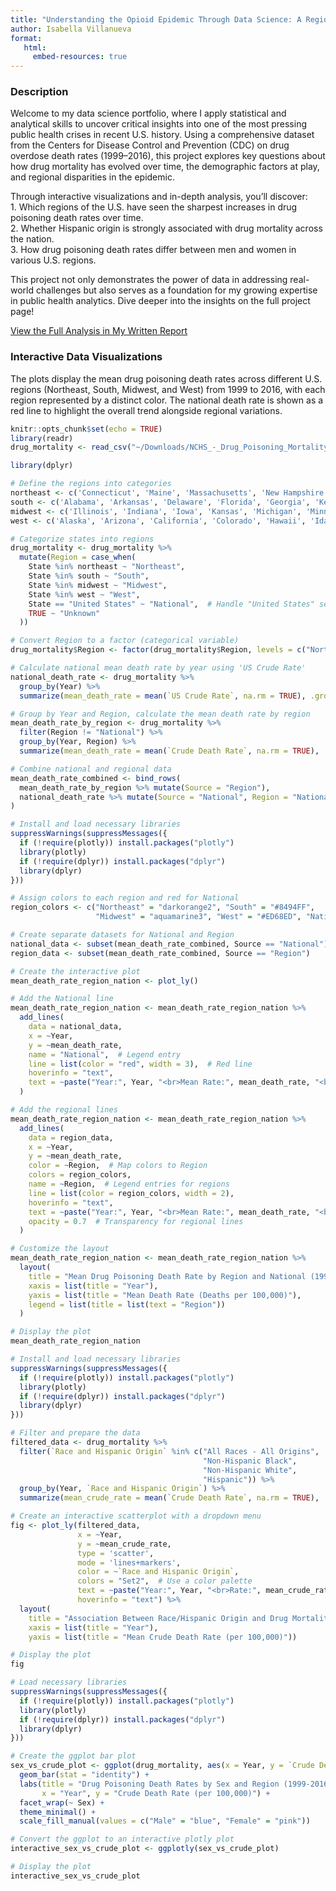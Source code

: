 ```yaml
---
title: "Understanding the Opioid Epidemic Through Data Science: A Regional and Demographic Analysis"
author: Isabella Villanueva
format:
   html:
     embed-resources: true
---
```

### Description
Welcome to my data science portfolio, where I apply statistical and analytical skills to uncover critical insights into one of the most pressing public health crises in recent U.S. history. Using a comprehensive dataset from the Centers for Disease Control and Prevention (CDC) on drug overdose death rates (1999–2016), this project explores key questions about how drug mortality has evolved over time, the demographic factors at play, and regional disparities in the epidemic.  

Through interactive visualizations and in-depth analysis, you’ll discover:  
1. Which regions of the U.S. have seen the sharpest increases in drug poisoning death rates over time.  
2. Whether Hispanic origin is strongly associated with drug mortality across the nation.  
3. How drug poisoning death rates differ between men and women in various U.S. regions.  

This project not only demonstrates the power of data in addressing real-world challenges but also serves as a foundation for my growing expertise in public health analytics. Dive deeper into the insights on the full project page!  

[View the Full Analysis in My Written Report](https://github.com/bellavillan/PM-566-Final-Project/blob/main/Written-Report.pdf)

### Interactive Data Visualizations

The plots display the mean drug poisoning death rates across different U.S. regions (Northeast, South, Midwest, and West) from 1999 to 2016, with each region represented by a distinct color. The national death rate is shown as a red line to highlight the overall trend alongside regional variations.

```r
knitr::opts_chunk$set(echo = TRUE)
library(readr)
drug_mortality <- read_csv("~/Downloads/NCHS_-_Drug_Poisoning_Mortality_by_State__United_States_20241018.csv", show_col_types = FALSE)
```

```r
library(dplyr)

# Define the regions into categories
northeast <- c('Connecticut', 'Maine', 'Massachusetts', 'New Hampshire', 'New Jersey', 'New York', 'Pennsylvania', 'Rhode Island', 'Vermont')
south <- c('Alabama', 'Arkansas', 'Delaware', 'Florida', 'Georgia', 'Kentucky', 'Louisiana', 'Maryland', 'Mississippi', 'North Carolina', 'Oklahoma', 'South Carolina', 'Tennessee', 'Texas', 'Virginia', 'West Virginia', 'District of Columbia')  # Added D.C.to South region
midwest <- c('Illinois', 'Indiana', 'Iowa', 'Kansas', 'Michigan', 'Minnesota', 'Missouri', 'Nebraska', 'North Dakota', 'Ohio', 'South Dakota', 'Wisconsin')
west <- c('Alaska', 'Arizona', 'California', 'Colorado', 'Hawaii', 'Idaho', 'Montana', 'Nevada', 'New Mexico', 'Oregon', 'Utah', 'Washington', 'Wyoming')

# Categorize states into regions
drug_mortality <- drug_mortality %>%
  mutate(Region = case_when(
    State %in% northeast ~ "Northeast",
    State %in% south ~ "South",
    State %in% midwest ~ "Midwest",
    State %in% west ~ "West",
    State == "United States" ~ "National",  # Handle "United States" separately
    TRUE ~ "Unknown"
  ))

# Convert Region to a factor (categorical variable)
drug_mortality$Region <- factor(drug_mortality$Region, levels = c("Northeast", "South", "Midwest", "West", "National"))
```
```r
# Calculate national mean death rate by year using 'US Crude Rate'
national_death_rate <- drug_mortality %>%
  group_by(Year) %>%
  summarize(mean_death_rate = mean(`US Crude Rate`, na.rm = TRUE), .groups = 'drop')

# Group by Year and Region, calculate the mean death rate by region
mean_death_rate_by_region <- drug_mortality %>%
  filter(Region != "National") %>%
  group_by(Year, Region) %>%
  summarize(mean_death_rate = mean(`Crude Death Rate`, na.rm = TRUE), .groups = 'drop')

# Combine national and regional data
mean_death_rate_combined <- bind_rows(
  mean_death_rate_by_region %>% mutate(Source = "Region"),
  national_death_rate %>% mutate(Source = "National", Region = "National")  # Label National data as a region
)
```

```r
# Install and load necessary libraries
suppressWarnings(suppressMessages({
  if (!require(plotly)) install.packages("plotly")
  library(plotly)
  if (!require(dplyr)) install.packages("dplyr")
  library(dplyr)
}))

# Assign colors to each region and red for National
region_colors <- c("Northeast" = "darkorange2", "South" = "#8494FF", 
                   "Midwest" = "aquamarine3", "West" = "#ED68ED", "National"= "red")

# Create separate datasets for National and Region
national_data <- subset(mean_death_rate_combined, Source == "National")
region_data <- subset(mean_death_rate_combined, Source == "Region")

# Create the interactive plot
mean_death_rate_region_nation <- plot_ly()

# Add the National line
mean_death_rate_region_nation <- mean_death_rate_region_nation %>%
  add_lines(
    data = national_data,
    x = ~Year,
    y = ~mean_death_rate,
    name = "National",  # Legend entry
    line = list(color = "red", width = 3),  # Red line
    hoverinfo = "text",
    text = ~paste("Year:", Year, "<br>Mean Rate:", mean_death_rate, "<br>Region: National")
  )

# Add the regional lines
mean_death_rate_region_nation <- mean_death_rate_region_nation %>%
  add_lines(
    data = region_data,
    x = ~Year,
    y = ~mean_death_rate,
    color = ~Region,  # Map colors to Region
    colors = region_colors,
    name = ~Region,  # Legend entries for regions
    line = list(color = region_colors, width = 2),  
    hoverinfo = "text",
    text = ~paste("Year:", Year, "<br>Mean Rate:", mean_death_rate, "<br>Region:", Region),
    opacity = 0.7  # Transparency for regional lines
  )

# Customize the layout
mean_death_rate_region_nation <- mean_death_rate_region_nation %>%
  layout(
    title = "Mean Drug Poisoning Death Rate by Region and National (1999-2016)",
    xaxis = list(title = "Year"),
    yaxis = list(title = "Mean Death Rate (Deaths per 100,000)"),
    legend = list(title = list(text = "Region"))
  )

# Display the plot
mean_death_rate_region_nation
```

```r
# Install and load necessary libraries
suppressWarnings(suppressMessages({
  if (!require(plotly)) install.packages("plotly")
  library(plotly)
  if (!require(dplyr)) install.packages("dplyr")
  library(dplyr)
}))

# Filter and prepare the data
filtered_data <- drug_mortality %>%
  filter(`Race and Hispanic Origin` %in% c("All Races - All Origins", 
                                           "Non-Hispanic Black", 
                                           "Non-Hispanic White", 
                                           "Hispanic")) %>%
  group_by(Year, `Race and Hispanic Origin`) %>%
  summarize(mean_crude_rate = mean(`Crude Death Rate`, na.rm = TRUE), .groups = "drop")  # Average Crude Death Rate

# Create an interactive scatterplot with a dropdown menu
fig <- plot_ly(filtered_data, 
               x = ~Year, 
               y = ~mean_crude_rate, 
               type = 'scatter', 
               mode = 'lines+markers', 
               color = ~`Race and Hispanic Origin`,
               colors = "Set2",  # Use a color palette
               text = ~paste("Year:", Year, "<br>Rate:", mean_crude_rate),
               hoverinfo = "text") %>%
  layout(
    title = "Association Between Race/Hispanic Origin and Drug Mortality",
    xaxis = list(title = "Year"),
    yaxis = list(title = "Mean Crude Death Rate (per 100,000)"))

# Display the plot
fig
```
```r
# Load necessary libraries
suppressWarnings(suppressMessages({
  if (!require(plotly)) install.packages("plotly")
  library(plotly)
  if (!require(dplyr)) install.packages("dplyr")
  library(dplyr)
}))

# Create the ggplot bar plot
sex_vs_crude_plot <- ggplot(drug_mortality, aes(x = Year, y = `Crude Death Rate`, fill = Sex)) +
  geom_bar(stat = "identity") + 
  labs(title = "Drug Poisoning Death Rates by Sex and Region (1999-2016)",
       x = "Year", y = "Crude Death Rate (per 100,000)") +
  facet_wrap(~ Sex) +
  theme_minimal() +
  scale_fill_manual(values = c("Male" = "blue", "Female" = "pink"))

# Convert the ggplot to an interactive plotly plot
interactive_sex_vs_crude_plot <- ggplotly(sex_vs_crude_plot)

# Display the plot
interactive_sex_vs_crude_plot
```


